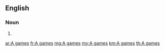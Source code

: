 ==English==

===Noun===
{{head|en|noun plural form\|head=[[A]] [[game]]s}}

# {{plural of|A game|lang=en}}

[[ar:A games]]
[[fr:A games]]
[[mg:A games]]
[[my:A games]]
[[km:A games]]
[[th:A games]]